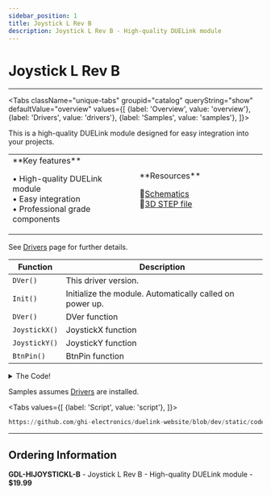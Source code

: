 ```yaml
---
sidebar_position: 1
title: Joystick L Rev B
description: Joystick L Rev B - High-quality DUELink module
---
```



# Joystick L Rev B

<ProductImageSelector 
  partNumber="hijoystickl-b"
  productName="Joystick L Rev B"
/>

---

<Tabs className="unique-tabs" groupid="catalog" queryString="show" defaultValue="overview"
  values={[
    {label: 'Overview', value: 'overview'},
    {label: 'Drivers', value: 'drivers'},
    {label: 'Samples', value: 'samples'},
  ]}>

<TabItem value="overview">

This is a high-quality DUELink module designed for easy integration into your projects.

<table><td width='50%'>
**Key features**

• High-quality DUELink module<br/>
• Easy integration<br/>
• Professional grade components<br/>

</td><td width='50%'>
**Resources**
 
📄[Schematics](/sch/hijoystickl-b.pdf)<br/>
🔩[3D STEP file](/3d/hijoystickl-b.step)<br/>

</td></table>

</TabItem>

<TabItem value="drivers">

See [Drivers](../../engine/drivers) page for further details.

| Function | Description |
| --- | --- |
| `DVer()` | This driver version. |
| `Init()` | Initialize the module. Automatically called on power up. |
| `DVer()` | DVer function |
| `JoystickX()` | JoystickX function |
| `JoystickY()` | JoystickY function |
| `BtnPin()` | BtnPin function |

<details>
  <summary>The Code!</summary>

```py reference title="Joystick L Rev B Driver"
https://github.com/ghi-electronics/duelink-website/blob/dev/static/code/drivers/hmi/joystick-l.due
```

</details>

</TabItem>

<TabItem value="samples">

Samples assumes [Drivers](../../engine/drivers) are installed.

<Tabs
  values={[
    {label: 'Script', value: 'script'},
  ]}>

<TabItem value="script">

```py reference title="Script Sample"
https://github.com/ghi-electronics/duelink-website/blob/dev/static/code/samples/script/hmi/joystick-l.txt
```
</TabItem>

</Tabs>

</TabItem>

</Tabs>

---

## Ordering Information

**GDL-HIJOYSTICKL-B** - Joystick L Rev B - High-quality DUELink module - **$19.99**

